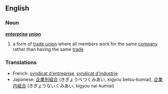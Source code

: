 ==English==

===Noun===
'''[[enterprise]] [[union]]'''

# a form of [[trade union]] where all members work for the same [[company]] rather than having the same [[trade]]

===Translations===
{{rfc-level|Translations at L3+ (AutoFormat would have corrected level of Translations)}}
*French: [[syndicat d'entreprise]], [[syndicat d'industrie]]
*Japanese: [[企業別組合]] (きぎょうべつくみあい, kigyou betsu-kumiai), [[企業内組合]] (きぎょうないくみあい, kigyou nai-kumiai)